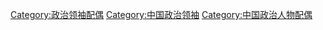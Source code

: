 [[Category:政治领袖配偶|Category:政治领袖配偶]]
[[Category:中国政治领袖|Category:中国政治领袖]]
[[Category:中国政治人物配偶|Category:中国政治人物配偶]]